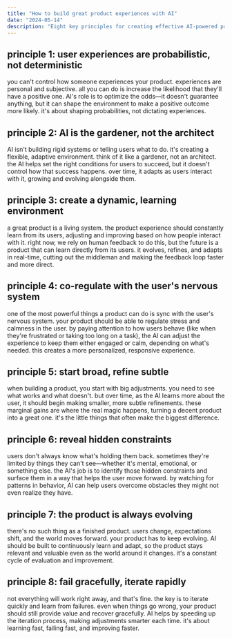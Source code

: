 ```yaml
---
title: "How to build great product experiences with AI"
date: "2024-05-14"
description: "Eight key principles for creating effective AI-powered product experiences"
---
```


## principle 1: user experiences are probabilistic, not deterministic

you can't control how someone experiences your product. experiences are personal and subjective. all you can do is increase the likelihood that they'll have a positive one. AI's role is to optimize the odds—it doesn't guarantee anything, but it can shape the environment to make a positive outcome more likely. it's about shaping probabilities, not dictating experiences.

## principle 2: AI is the gardener, not the architect

AI isn't building rigid systems or telling users what to do. it's creating a flexible, adaptive environment. think of it like a gardener, not an architect. the AI helps set the right conditions for users to succeed, but it doesn't control how that success happens. over time, it adapts as users interact with it, growing and evolving alongside them.

## principle 3: create a dynamic, learning environment

a great product is a living system. the product experience should constantly learn from its users, adjusting and improving based on how people interact with it. right now, we rely on human feedback to do this, but the future is a product that can learn directly from its users. it evolves, refines, and adapts in real-time, cutting out the middleman and making the feedback loop faster and more direct.

## principle 4: co-regulate with the user's nervous system

one of the most powerful things a product can do is sync with the user's nervous system. your product should be able to regulate stress and calmness in the user. by paying attention to how users behave (like when they're frustrated or taking too long on a task), the AI can adjust the experience to keep them either engaged or calm, depending on what's needed. this creates a more personalized, responsive experience.

## principle 5: start broad, refine subtle

when building a product, you start with big adjustments. you need to see what works and what doesn't. but over time, as the AI learns more about the user, it should begin making smaller, more subtle refinements. these marginal gains are where the real magic happens, turning a decent product into a great one. it's the little things that often make the biggest difference.

## principle 6: reveal hidden constraints

users don't always know what's holding them back. sometimes they're limited by things they can't see—whether it's mental, emotional, or something else. the AI's job is to identify those hidden constraints and surface them in a way that helps the user move forward. by watching for patterns in behavior, AI can help users overcome obstacles they might not even realize they have.

## principle 7: the product is always evolving

there's no such thing as a finished product. users change, expectations shift, and the world moves forward. your product has to keep evolving. AI should be built to continuously learn and adapt, so the product stays relevant and valuable even as the world around it changes. it's a constant cycle of evaluation and improvement.

## principle 8: fail gracefully, iterate rapidly

not everything will work right away, and that's fine. the key is to iterate quickly and learn from failures. even when things go wrong, your product should still provide value and recover gracefully. AI helps by speeding up the iteration process, making adjustments smarter each time. it's about learning fast, failing fast, and improving faster.